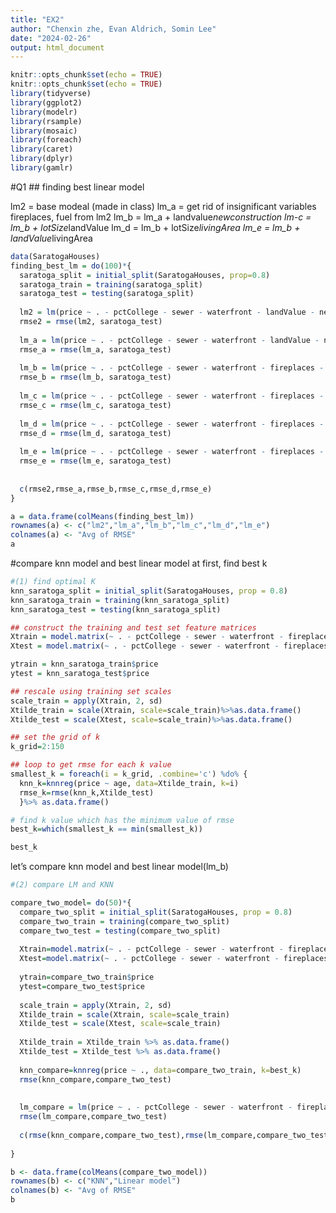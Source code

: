```yaml
---
title: "EX2"
author: "Chenxin zhe, Evan Aldrich, Somin Lee"
date: "2024-02-26"
output: html_document
---
```


```r
knitr::opts_chunk$set(echo = TRUE)
knitr::opts_chunk$set(echo = TRUE)
library(tidyverse)
library(ggplot2)
library(modelr)
library(rsample)
library(mosaic)
library(foreach)
library(caret)
library(dplyr)
library(gamlr)
```

#Q1
## finding best linear model

lm2 = base modeal (made in class)
lm_a = get rid of insignificant variables fireplaces, fuel from lm2
lm_b = lm_a + landvalue*newconstruction
lm-c = lm_b + lotSize*landValue
lm_d = lm_b + lotSize*livingArea
lm_e = lm_b + landValue*livingArea

```r
data(SaratogaHouses)
finding_best_lm = do(100)*{
  saratoga_split = initial_split(SaratogaHouses, prop=0.8)
  saratoga_train = training(saratoga_split)
  saratoga_test = testing(saratoga_split)
  
  lm2 = lm(price ~ . - pctCollege - sewer - waterfront - landValue - newConstruction, data=saratoga_train)
  rmse2 = rmse(lm2, saratoga_test)
  
  lm_a = lm(price ~ . - pctCollege - sewer - waterfront - landValue - newConstruction - fireplaces - fuel, data = saratoga_train)
  rmse_a = rmse(lm_a, saratoga_test)
  
  lm_b = lm(price ~ . - pctCollege - sewer - waterfront - fireplaces - fuel +(landValue*newConstruction), data = saratoga_train)
  rmse_b = rmse(lm_b, saratoga_test)
  
  lm_c = lm(price ~ . - pctCollege - sewer - waterfront - fireplaces - fuel +(landValue*(newConstruction+lotSize)), data = saratoga_train)
  rmse_c = rmse(lm_c, saratoga_test)
  
  lm_d = lm(price ~ . - pctCollege - sewer - waterfront - fireplaces - fuel +(landValue*newConstruction) +(lotSize*livingArea), data = saratoga_train)
  rmse_d = rmse(lm_d, saratoga_test)
  
  lm_e = lm(price ~ . - pctCollege - sewer - waterfront - fireplaces - fuel +(landValue*(newConstruction+livingArea)), data = saratoga_train)
  rmse_e = rmse(lm_e, saratoga_test)
  
  
  c(rmse2,rmse_a,rmse_b,rmse_c,rmse_d,rmse_e)
}

a = data.frame(colMeans(finding_best_lm))
rownames(a) <- c("lm2","lm_a","lm_b","lm_c","lm_d","lm_e")
colnames(a) <- "Avg of RMSE"
a
```

#compare knn model and best linear model
at first, find best k 

```r
#(1) find optimal K
knn_saratoga_split = initial_split(SaratogaHouses, prop = 0.8)
knn_saratoga_train = training(knn_saratoga_split)
knn_saratoga_test = testing(knn_saratoga_split)

## construct the training and test set feature matrices
Xtrain = model.matrix(~ . - pctCollege - sewer - waterfront - fireplaces - fuel - 1, data=knn_saratoga_train)
Xtest = model.matrix(~ . - pctCollege - sewer - waterfront - fireplaces - fuel - 1, data=knn_saratoga_test)

ytrain = knn_saratoga_train$price
ytest = knn_saratoga_test$price

## rescale using training set scales
scale_train = apply(Xtrain, 2, sd)
Xtilde_train = scale(Xtrain, scale=scale_train)%>%as.data.frame()
Xtilde_test = scale(Xtest, scale=scale_train)%>%as.data.frame()

## set the grid of k 
k_grid=2:150

## loop to get rmse for each k value
smallest_k = foreach(i = k_grid, .combine='c') %do% {
  knn_k=knnreg(price ~ age, data=Xtilde_train, k=i)
  rmse_k=rmse(knn_k,Xtilde_test)
  }%>% as.data.frame()

# find k value which has the minimum value of rmse
best_k=which(smallest_k == min(smallest_k))

best_k
```

let's compare knn model and best linear model(lm_b)
```r
#(2) compare LM and KNN

compare_two_model= do(50)*{
  compare_two_split = initial_split(SaratogaHouses, prop = 0.8)
  compare_two_train = training(compare_two_split)
  compare_two_test = testing(compare_two_split)
  
  Xtrain=model.matrix(~ . - pctCollege - sewer - waterfront - fireplaces - fuel - 1, data=compare_two_train)
  Xtest=model.matrix(~ . - pctCollege - sewer - waterfront - fireplaces - fuel - 1, data=compare_two_test)
  
  ytrain=compare_two_train$price
  ytest=compare_two_test$price
  
  scale_train = apply(Xtrain, 2, sd)
  Xtilde_train = scale(Xtrain, scale=scale_train)
  Xtilde_test = scale(Xtest, scale=scale_train)
  
  Xtilde_train = Xtilde_train %>% as.data.frame()
  Xtilde_test = Xtilde_test %>% as.data.frame()
  
  knn_compare=knnreg(price ~ ., data=compare_two_train, k=best_k)
  rmse(knn_compare,compare_two_test)
  
  
  lm_compare = lm(price ~ . - pctCollege - sewer - waterfront - fireplaces - fuel +(landValue*newConstruction), data=compare_two_train)
  rmse(lm_compare,compare_two_test)
  
  c(rmse(knn_compare,compare_two_test),rmse(lm_compare,compare_two_test))
  
}

b <- data.frame(colMeans(compare_two_model))
rownames(b) <- c("KNN","Linear model")
colnames(b) <- "Avg of RMSE"
b
```
